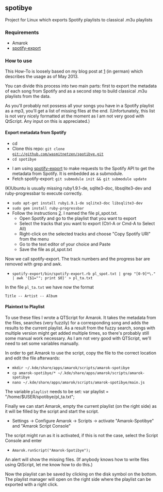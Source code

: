 ==spotibye==

Project for Linux which exports Spotify playlists to classical .m3u playlists
===Requirements===

* Amarok
* [https://github.com/jlund/spotify-export spotify-export]

===How to use===

This How-To is loosely based on my blog post at [http://blog.wasmitnetzen.de/?p=192] (in german) which describes the usage as of May 2013.

You can divide this process into two main parts: first to export the metadata of each song from Spotify and as a second step to build classical .m3u playlists from the data.

As you'll probably not possess all your songs you have in a Spotify playlist as a mp3, you'll get a list of missing files at the end. (Unfortunately, this list is not very nicely formatted at the moment as I am not very good with QtScript. Any input on this is appreciated.)

====Export metadata from Spotify====

* cd
* Clone this repo: <code>git clone git://github.com/wasmitnetzen/spotibye.git</code>
* <code>cd spotibye</code>

* I am using [https://github.com/jlund/spotify-export spotify-export] to make requests to the Spotify API to get the metadata from Spotify. It is embedded as a submodule.
* Fetch spotify-export: <code>git submodule init && git submodule update</code>

(K)Ubuntu is usually missing ruby1.9.1-de, sqlite3-doc, libsqlite3-dev and ruby-progressbar to execute correctly.
* <code>sudo apt-get install ruby1.9.1-de sqlite3-doc libsqlite3-dev</code>
* <code>sudo gem install ruby-progressbar</code>
* Follow the instructions [https://github.com/jlund/spotify-export/blob/master/README.md]. I named the file pl_spot.txt.
** Open Spotify and go to the playlist that you want to export
** Select the tracks that you want to export (Ctrl-A or Cmd-A to Select All)
** Right-click on the selected tracks and choose "Copy Spotify URI" from the menu
** Go to the text editor of your choice and Paste
** Save the file as pl_spot.txt

Now we call spotify-export. The track numbers and the progress bar are removed with grep and awk.
* <code>spotify-export/bin/spotify-export.rb pl_spot.txt | grep "[0-9]*\." | awk '{$1=""; print $0}' > pl_ta.txt</code>

In the file <code>pl_ta.txt</code> we have now the format
 Title -- Artist -- Album

====Plaintext to Playlist====
To use these files I wrote a QTScript for Amarok. It takes the metadata from the files, searches (very fuzzily) for a corresponding song and adds the results to the current playlist. As a result from the fuzzy search, songs with multiple version might get added multiple times, so there's probably still some manual work necessary. As I am not very good with QTScript, we'll need to set some variables manually.

In order to get Amarok to use the script, copy the file to the correct location and edit the file afterwards:

* <code>mkdir ~/.kde/share/apps/amarok/scripts/amarok-spotibye</code>
* <code>cp amarok-spotibye/* ~/.kde/share/apps/amarok/scripts/amarok-spotibye</code>
* <code>nano ~/.kde/share/apps/amarok/scripts/amarok-spotibye/main.js</code>

The variable <code>playlist</code> needs to be set:
<code lang="text/javascript">
var playlist = "/home/$USER/spotibye/pl_ta.txt";
</code>

Finally we can start Amarok, empty the current playlist (on the right side) as it will be filled by the script and start the script.

* Settings -> Configure Amarok -> Scripts -> activate "Amarok-Spotibye" and "Amarok Script Console"

The script might run as it is activated, if this is not the case, select the Script Console and enter

*<code>Amarok.runScript("Amarok-Spotibye");</code>

An alert will show the missing files. (If anybody knows how to write files using QtScript, let me know how to do this.)

Now the playlist can be saved by clicking on the disk symbol on the bottom. The playlist manager will open on the right side where the playlist can be exported with a right click.